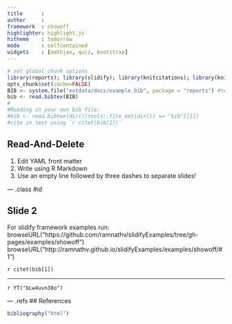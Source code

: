 ```yaml
---
title      : 
author     : 
framework  : showoff
highlighter: highlight.js
hitheme    : tomorrow
mode       : selfcontained
widgets    : [mathjax, quiz, bootstrap]
---
```

```r
# set global chunk options
library(reports); library(slidify); library(knitcitations); library(knitr)
opts_chunk$set(cache=FALSE)
BIB <- system.file("extdata/docs/example.bib", package = "reports") #test .bib
bib <- read.bibtex(BIB)
#
#Reading in your own bib file:
#bib <- read.bibtex(dir()[tools::file_ext(dir()) == "bib"][1])
#cite in text using `r citet(bib[1])`
```
<style>
.refs {
  padding-left: 80px;
  text-indent: -35px;
}
</style>


## Read-And-Delete

1. Edit YAML front matter
2. Write using R Markdown
3. Use an empty line followed by three dashes to separate slides!

--- .class #id 

## Slide 2

For slidify framework examples run:    
browseURL("https://github.com/ramnathv/slidifyExamples/tree/gh-pages/examples/showoff")    
browseURL("http://ramnathv.github.io/slidifyExamples/examples/showoff/#1")

`r citet(bib[1])`

---

`r YT("bLw4uvn38o")`

--- .refs
## References
```r
bibliography("html")
```